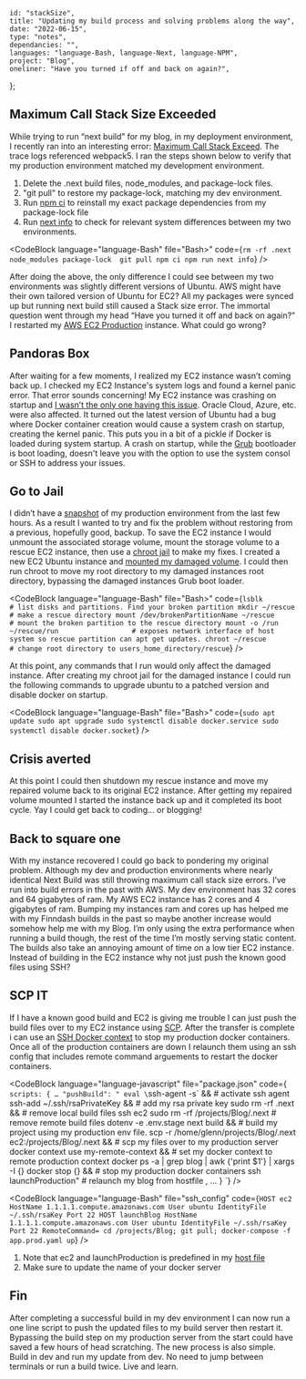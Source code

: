 
    id: "stackSize",
    title: "Updating my build process and solving problems along the way",
    date: "2022-06-15",
    type: "notes",
    dependancies: "",
    languages: "language-Bash, language-Next, language-NPM",
    project: "Blog",
    oneliner: "Have you turned if off and back on again?",
};

## Maximum Call Stack Size Exceeded

While trying to run “next build” for my blog, in my deployment environment, I recently ran into an interesting error: [Maximum Call Stack Exceed](https://github.com/vercel/next.js/discussions/30785).
The trace logs referenced webpack5. I ran the steps shown below to verify that my production environment matched my development environment.

1. Delete the .next build files, node_modules, and package-lock files.
2. "git pull" to restore my package-lock, matching my dev environment.
3. Run [npm ci](https://docs.npmjs.com/cli/v8/commands/npm-ci) to reinstall my exact package dependencies from my package-lock file
4. Run [next info](https://nextjs.org/docs/api-reference/cli#info) to check for relevant system differences between my two environments.

<CodeBlock
    language="language-Bash"
    file="Bash>"
    code={`
        rm -rf .next node_modules package-lock 
        git pull
        npm ci
        npm run next info
    `}
/>

After doing the above, the only difference I could see between my two environments was slightly different versions of Ubuntu.
AWS might have their own tailored version of Ubuntu for EC2? All my packages were synced up but running next build still caused a Stack size error.
The immortal question went through my head “Have you turned it off and back on again?”
I restarted my [AWS EC2 Production](https://aws.amazon.com/pm/ec2/) instance. What could go wrong?

## Pandoras Box

After waiting for a few moments, I realized my EC2 instance wasn’t coming back up.
I checked my EC2 Instance's system logs and found a kernel panic error. That error sounds concerning! My EC2 instance was crashing on startup
and [I wasn’t the only one having this issue](https://bugs.launchpad.net/ubuntu/+source/linux-aws-5.13/+bug/1977919).
Oracle Cloud, Azure, etc. were also affected. It turned out the latest version of Ubuntu had a bug where Docker container
creation would cause a system crash on startup, creating the kernel panic. This puts you in a bit of a pickle if Docker is loaded during system startup.
A crash on startup, while the [Grub](https://help.ubuntu.com/community/Grub2) bootloader is boot loading, doesn't leave you with the option to use the
system consol or SSH to address your issues.

## Go to Jail

I didn’t have a [snapshot](https://docs.aws.amazon.com/AWSEC2/latest/UserGuide/EBSSnapshots.html) of my production environment from the last
few hours. As a result I wanted to try and fix the problem without restoring from a previous, hopefully good, backup.
To save the EC2 instance I would unmount the associated storage volume, mount the storage volume to a rescue
EC2 instance, then use a [chroot jail](https://phoenixnap.com/kb/chroot-jail) to make my fixes. I created a new EC2 Ubuntu instance and
[mounted my damaged volume](https://devopscube.com/mount-ebs-volume-ec2-instance/).
I could then run chroot to move my root directory to my damaged instances root directory, bypassing the damaged instances Grub boot loader.

<CodeBlock
    language="language-Bash"
    file="Bash>"
    code={`
        lsblk 						                # list disks and partitions. Find your broken partition
        mkdir ~/rescue 					            # make a rescue directory
        mount /dev/brokenPartitionName ~/rescue 	# mount the broken partition to the rescue directory
        mount -o /run ~/rescue/run			        # exposes network interface of host system so rescue partition can apt get updates.
        chroot ~/rescue                             # change root directory to users_home_directory/rescue
    `}
/>

At this point, any commands that I run would only affect the damaged instance.
After creating my chroot jail for the damaged instance I could run the following
commands to upgrade ubuntu to a patched version and disable docker on startup.

<CodeBlock
    language="language-Bash"
    file="Bash>"
    code={`
        sudo apt update
        sudo apt upgrade
        sudo systemctl disable docker.service
        sudo systemctl disable docker.socket
    `}
/>

## Crisis averted

At this point I could then shutdown my rescue instance and move my repaired volume back to
its original EC2 instance. After getting my repaired volume mounted I started
the instance back up and it completed its boot cycle. Yay I could get back to coding... or blogging!

## Back to square one

With my instance recovered I could go back to pondering my original problem.
Although my dev and production environments where nearly identical Next Build was
still throwing maximum call stack size errors. I’ve run into build errors in the past with AWS.
My dev environment has 32 cores and 64 gigabytes of ram. My AWS EC2 instance has 2 cores and 4 gigabytes of ram.
Bumping my instances ram and cores up has helped me with my Finndash builds in the past so maybe another increase
would somehow help me with my Blog. I’m only using the extra performance when running a build though, the rest of the
time I’m mostly serving static content. The builds also take an annoying amount of time on a low tier EC2 instance.
Instead of building in the EC2 instance why not just push the known good files using SSH?

## SCP IT

If I have a known good build and EC2 is giving me trouble I can just push the build files over
to my EC2 instance using [SCP](https://linuxize.com/post/how-to-use-scp-command-to-securely-transfer-files/).
After the transfer is complete i can use an [SSH Docker context](https://docs.docker.com/engine/security/protect-access/#use-ssh-to-protect-the-docker-daemon-socket)
to stop my production docker containers.
Once all of the production containers are down I relaunch them using an ssh config that includes remote command arguements to restart the docker containers.

<CodeBlock
    language="language-javascript"
    file="package.json"
    code={`
        scripts: {
            …
            "pushBuild": "
                eval \`ssh-agent -s\` &&                                                          # activate ssh agent 
                ssh-add ~/.ssh/rsaPrivateKey &&                                                 # add my rsa private key
                sudo rm -rf .next &&                                                            # remove local build files
                ssh ec2 sudo rm -rf /projects/Blog/.next                                        # remove remote build files
                dotenv -e .env.stage next build &&                                              # build my project using my production env file.
                scp -r /home/glenn/projects/Blog/.next ec2:/projects/Blog/.next &&              # scp my files over to my production server
                docker context use my-remote-context &&                                         # set my docker context to remote production context
                docker ps -a | grep blog | awk {'print \$1'} | xargs -I {} docker stop {} &&     # stop my production docker containers
                ssh launchProduction"                                                           # relaunch my blog from hostfile
            ,
            …
        }
    `}
/>

<CodeBlock
    language="language-Bash"
    file="ssh_config"
    code={`
    HOST ec2
        HostName 1.1.1.1.compute.amazonaws.com
        User ubuntu
        IdentityFile ~/.ssh/rsaKey
        Port 22
    HOST launchBlog
        HostName 1.1.1.1.compute.amazonaws.com
        User ubuntu
        IdentityFile ~/.ssh/rsaKey
        Port 22
        RemoteCommand= cd /projects/Blog; git pull; docker-compose -f app.prod.yaml up
    `}
/>

1. Note that ec2 and launchProduction is predefined in my [host file](<https://en.wikipedia.org/wiki/Hosts_(file)>)
2. Make sure to update the name of your docker server

## Fin

After completing a successful build in my dev environment I can now run a one line script to push the updated files to my build server then restart it.
Bypassing the build step on my production server from the start could have saved a few hours of head scratching. The new process is also simple. Build in dev
and run my update from dev. No need to jump between terminals or run a build twice. Live and learn.

